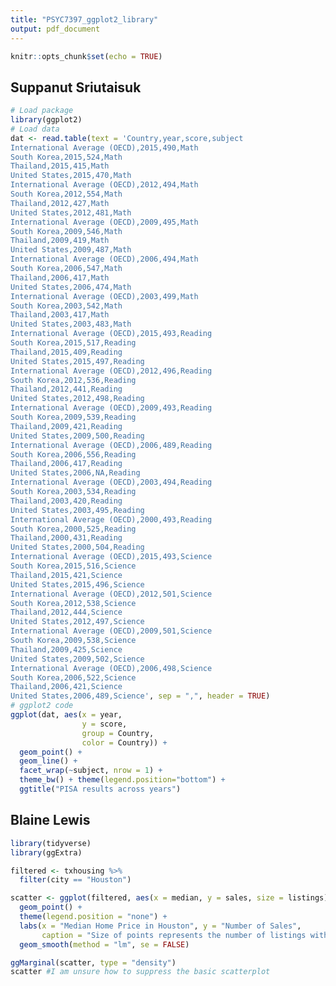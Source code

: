 ```yaml
---
title: "PSYC7397_ggplot2_library"
output: pdf_document
---
```


```r
knitr::opts_chunk$set(echo = TRUE)
```

## Suppanut Sriutaisuk
```r
# Load package
library(ggplot2)
# Load data
dat <- read.table(text = 'Country,year,score,subject
International Average (OECD),2015,490,Math
South Korea,2015,524,Math
Thailand,2015,415,Math
United States,2015,470,Math
International Average (OECD),2012,494,Math
South Korea,2012,554,Math
Thailand,2012,427,Math
United States,2012,481,Math
International Average (OECD),2009,495,Math
South Korea,2009,546,Math
Thailand,2009,419,Math
United States,2009,487,Math
International Average (OECD),2006,494,Math
South Korea,2006,547,Math
Thailand,2006,417,Math
United States,2006,474,Math
International Average (OECD),2003,499,Math
South Korea,2003,542,Math
Thailand,2003,417,Math
United States,2003,483,Math
International Average (OECD),2015,493,Reading
South Korea,2015,517,Reading
Thailand,2015,409,Reading
United States,2015,497,Reading
International Average (OECD),2012,496,Reading
South Korea,2012,536,Reading
Thailand,2012,441,Reading
United States,2012,498,Reading
International Average (OECD),2009,493,Reading
South Korea,2009,539,Reading
Thailand,2009,421,Reading
United States,2009,500,Reading
International Average (OECD),2006,489,Reading
South Korea,2006,556,Reading
Thailand,2006,417,Reading
United States,2006,NA,Reading
International Average (OECD),2003,494,Reading
South Korea,2003,534,Reading
Thailand,2003,420,Reading
United States,2003,495,Reading
International Average (OECD),2000,493,Reading
South Korea,2000,525,Reading
Thailand,2000,431,Reading
United States,2000,504,Reading
International Average (OECD),2015,493,Science
South Korea,2015,516,Science
Thailand,2015,421,Science
United States,2015,496,Science
International Average (OECD),2012,501,Science
South Korea,2012,538,Science
Thailand,2012,444,Science
United States,2012,497,Science
International Average (OECD),2009,501,Science
South Korea,2009,538,Science
Thailand,2009,425,Science
United States,2009,502,Science
International Average (OECD),2006,498,Science
South Korea,2006,522,Science
Thailand,2006,421,Science
United States,2006,489,Science', sep = ",", header = TRUE)
# ggplot2 code
ggplot(dat, aes(x = year, 
                y = score, 
                group = Country, 
                color = Country)) + 
  geom_point() +
  geom_line() +
  facet_wrap(~subject, nrow = 1) + 
  theme_bw() + theme(legend.position="bottom") +
  ggtitle("PISA results across years")
```


## Blaine Lewis
```r
library(tidyverse)
library(ggExtra)

filtered <- txhousing %>%
  filter(city == "Houston")

scatter <- ggplot(filtered, aes(x = median, y = sales, size = listings)) +
  geom_point() +
  theme(legend.position = "none") +
  labs(x = "Median Home Price in Houston", y = "Number of Sales", 
       caption = "Size of points represents the number of listings within a single month") +
  geom_smooth(method = "lm", se = FALSE)

ggMarginal(scatter, type = "density")
scatter #I am unsure how to suppress the basic scatterplot
```
